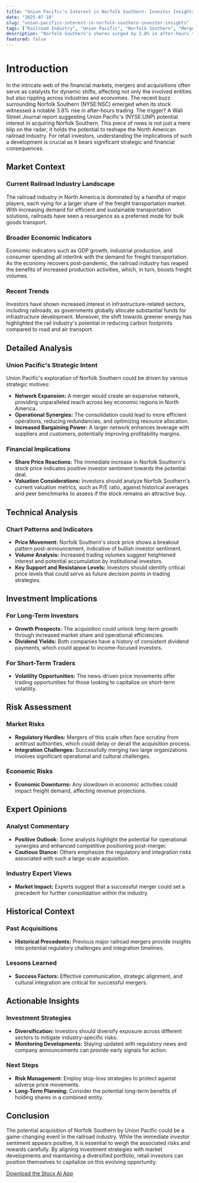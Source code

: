 ```yaml
---
title: "Union Pacific's Interest in Norfolk Southern: Investor Insights"
date: "2025-07-18"
slug: "union-pacifics-interest-in-norfolk-southern-investor-insights"
tags: ["Railroad Industry", "Union Pacific", "Norfolk Southern", "Mergers and Acquisitions", "Stock Market Analysis", "Investment Strategy", "Market Trends"]
description: "Norfolk Southern's shares surged by 3.8% in after-hours trading following a Wall Street Journal report indicating Union Pacific's interest in exploring a potential acquisition. This development has sparked significant attention among investors and market analysts, as it could signal a major shift in the railroad industry landscape. The potential acquisition could create one of the largest railway networks in North America, with significant implications for the industry and investors. This article delves into the broader market context, detailed analysis of the potential deal, technical and investment implications, associated risks, and expert opinions. We will explore historical precedents to understand potential outcomes and provide actionable insights for retail investors looking to navigate this evolving situation."
featured: false
---
```


# Introduction

In the intricate web of the financial markets, mergers and acquisitions often serve as catalysts for dynamic shifts, affecting not only the involved entities but also rippling across industries and economies. The recent buzz surrounding Norfolk Southern (NYSE:NSC) emerged when its stock witnessed a notable 3.8% rise in after-hours trading. The trigger? A Wall Street Journal report suggesting Union Pacific's (NYSE:UNP) potential interest in acquiring Norfolk Southern. This piece of news is not just a mere blip on the radar; it holds the potential to reshape the North American railroad industry. For retail investors, understanding the implications of such a development is crucial as it bears significant strategic and financial consequences.

## Market Context

### Current Railroad Industry Landscape
The railroad industry in North America is dominated by a handful of major players, each vying for a larger share of the freight transportation market. With increasing demand for efficient and sustainable transportation solutions, railroads have seen a resurgence as a preferred mode for bulk goods transport. 

### Broader Economic Indicators
Economic indicators such as GDP growth, industrial production, and consumer spending all interlink with the demand for freight transportation. As the economy recovers post-pandemic, the railroad industry has reaped the benefits of increased production activities, which, in turn, boosts freight volumes.

### Recent Trends
Investors have shown increased interest in infrastructure-related sectors, including railroads, as governments globally allocate substantial funds for infrastructure development. Moreover, the shift towards greener energy has highlighted the rail industry's potential in reducing carbon footprints compared to road and air transport.

## Detailed Analysis

### Union Pacific's Strategic Intent
Union Pacific's exploration of Norfolk Southern could be driven by various strategic motives:

- **Network Expansion:** A merger would create an expansive network, providing unparalleled reach across key economic regions in North America.
- **Operational Synergies:** The consolidation could lead to more efficient operations, reducing redundancies, and optimizing resource allocation.
- **Increased Bargaining Power:** A larger network enhances leverage with suppliers and customers, potentially improving profitability margins.

### Financial Implications
- **Share Price Reactions:** The immediate increase in Norfolk Southern's stock price indicates positive investor sentiment towards the potential deal.
- **Valuation Considerations:** Investors should analyze Norfolk Southern's current valuation metrics, such as P/E ratio, against historical averages and peer benchmarks to assess if the stock remains an attractive buy.

## Technical Analysis

### Chart Patterns and Indicators
- **Price Movement:** Norfolk Southern's stock price shows a breakout pattern post-announcement, indicative of bullish investor sentiment.
- **Volume Analysis:** Increased trading volumes suggest heightened interest and potential accumulation by institutional investors.
- **Key Support and Resistance Levels:** Investors should identify critical price levels that could serve as future decision points in trading strategies.

## Investment Implications

### For Long-Term Investors
- **Growth Prospects:** The acquisition could unlock long-term growth through increased market share and operational efficiencies.
- **Dividend Yields:** Both companies have a history of consistent dividend payments, which could appeal to income-focused investors.

### For Short-Term Traders
- **Volatility Opportunities:** The news-driven price movements offer trading opportunities for those looking to capitalize on short-term volatility.

## Risk Assessment

### Market Risks
- **Regulatory Hurdles:** Mergers of this scale often face scrutiny from antitrust authorities, which could delay or derail the acquisition process.
- **Integration Challenges:** Successfully merging two large organizations involves significant operational and cultural challenges.

### Economic Risks
- **Economic Downturns:** Any slowdown in economic activities could impact freight demand, affecting revenue projections.

## Expert Opinions

### Analyst Commentary
- **Positive Outlook:** Some analysts highlight the potential for operational synergies and enhanced competitive positioning post-merger.
- **Cautious Stance:** Others emphasize the regulatory and integration risks associated with such a large-scale acquisition.

### Industry Expert Views
- **Market Impact:** Experts suggest that a successful merger could set a precedent for further consolidation within the industry.

## Historical Context

### Past Acquisitions
- **Historical Precedents:** Previous major railroad mergers provide insights into potential regulatory challenges and integration timelines.

### Lessons Learned
- **Success Factors:** Effective communication, strategic alignment, and cultural integration are critical for successful mergers.

## Actionable Insights

### Investment Strategies
- **Diversification:** Investors should diversify exposure across different sectors to mitigate industry-specific risks.
- **Monitoring Developments:** Staying updated with regulatory news and company announcements can provide early signals for action.

### Next Steps
- **Risk Management:** Employ stop-loss strategies to protect against adverse price movements.
- **Long-Term Planning:** Consider the potential long-term benefits of holding shares in a combined entity.

## Conclusion

The potential acquisition of Norfolk Southern by Union Pacific could be a game-changing event in the railroad industry. While the immediate investor sentiment appears positive, it is essential to weigh the associated risks and rewards carefully. By aligning investment strategies with market developments and maintaining a diversified portfolio, retail investors can position themselves to capitalize on this evolving opportunity.

[Download the Stocx AI App](https://stocx.co)
